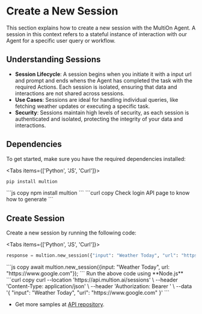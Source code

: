 # Create a New Session

This section explains how to create a new session with the MultiOn Agent. A session in this context refers to a stateful instance of interaction with our Agent for a specific user query or workflow.

## Understanding Sessions

- **Session Lifecycle**: A session begins when you initiate it with a input url and prompt and ends whens the Agent has completed the task with the required Actions. Each session is isolated, ensuring that data and interactions are not shared across sessions.
- **Use Cases**: Sessions are ideal for handling individual queries, like fetching weather updates or executing a specific task.
- **Security**: Sessions maintain high levels of security, as each session is authenticated and isolated, protecting the integrity of your data and interactions.


## Dependencies


To get started, make sure you have the required dependencies installed:

<Tabs items={['Python', 'JS', 'Curl']}>
  <Tab>
  ```python copy
  pip install multion
  ```
  </Tab>
  <Tab>
  ```js copy 
  npm install multion
  ```
  </Tab>
  <Tab>
  ```curl copy
  Check login API page to know how to generate <AUTH_TOKEN>
  ```
  </Tab>
</Tabs>

## Create Session

Create a new session by running the following code:

<Tabs items={['Python', 'JS', 'Curl']}>
  <Tab>
  ```python copy
  response = multion.new_session({"input": "Weather Today", "url": "https://www.google.com"})
  ```
  </Tab>
  <Tab>
  ```js copy 
  await multion.new_session({input: "Weather Today", url: "https://www.google.com"});
  ```
  <Callout type="info" emoji="ℹ️">
  Run the above code using **Node.js**
  </Callout>
  </Tab>
  <Tab>
  ```curl copy
  curl --location 'https://api.multion.ai/sessions' \
  --header 'Content-Type: application/json' \
  --header 'Authorization: Bearer <AUTH_TOKEN>' \
  --data '{
    "input": "Weather Today",
    "url": "https://www.google.com"
  }'
  ```
  </Tab>
</Tabs>

- Get more samples at [API repository](https://github.com/MULTI-ON/api).


